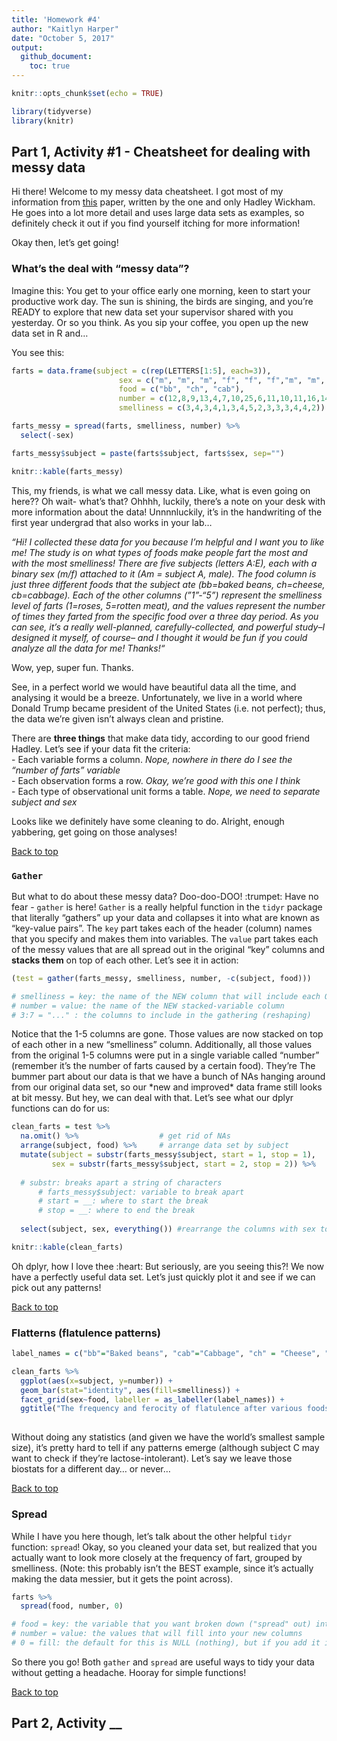 ```yaml
---
title: 'Homework #4'
author: "Kaitlyn Harper"
date: "October 5, 2017"
output: 
  github_document:
    toc: true
---
```


```r
knitr::opts_chunk$set(echo = TRUE)
```

```r

library(tidyverse)
library(knitr)

```

## Part 1, Activity #1 - Cheatsheet for dealing with messy data

Hi there! Welcome to my messy data cheatsheet. I got most of my information from [this](http://vita.had.co.nz/papers/tidy-data.pdf) paper, written by the one and only Hadley Wickham. He goes into a lot more detail and uses large data sets as examples, so definitely check it out if you find yourself itching for more information! 

Okay then, let's get going!

### What's the deal with "messy data"?
Imagine this: You get to your office early one morning, keen to start your productive work day. The sun is shining, the birds are singing, and you're READY to explore that new data set your supervisor shared with you yesterday. Or so you think. As you sip your coffee, you open up the new data set in R and...

You see this:
```r

farts = data.frame(subject = c(rep(LETTERS[1:5], each=3)),
                        sex = c("m", "m", "m", "f", "f", "f","m", "m", "m", "f", "f", "f", "m", "m", "m"),
                        food = c("bb", "ch", "cab"),
                        number = c(12,8,9,13,4,7,10,25,6,11,10,11,16,14,4),
                        smelliness = c(3,4,3,4,1,3,4,5,2,3,3,3,4,4,2))

farts_messy = spread(farts, smelliness, number) %>% 
  select(-sex)

farts_messy$subject = paste(farts$subject, farts$sex, sep="")

knitr::kable(farts_messy)

```

This, my friends, is what we call messy data. Like, what is even going on here?? Oh wait- what's that? Ohhhh, luckily, there's a note on your desk with more information about the data! Unnnnluckily, it's in the handwriting of the first year undergrad that also works in your lab...

*"Hi! I collected these data for you because I'm helpful and I want you to like me! The study is on what types of foods make people fart the most and with the most smelliness! There are five subjects (letters A:E), each with a binary sex (m/f) attached to it (Am = subject A, male). The food column is just three different foods that the subject ate (bb=baked beans, ch=cheese, cb=cabbage). Each of the other columns ("1"-"5") represent the smelliness level of farts (1=roses, 5=rotten meat), and the values represent the number of times they farted from the specific food over a three day period. As you can see, it's a really well-planned, carefully-collected, and powerful study--I designed it myself, of course-- and I thought it would be fun if you could analyze all the data for me! Thanks!"*

Wow, yep, super fun. Thanks. 

See, in a perfect world we would have beautiful data all the time, and analysing it would be a breeze. Unfortunately, we live in a world where Donald Trump became president of the United States (i.e. not perfect); thus, the data we're given isn't always clean and pristine. 

There are **three things** that make data tidy, according to our good friend Hadley. Let's see if your data fit the criteria:  
  - Each variable forms a column. *Nope, nowhere in there do I see the "number of farts" variable*  
  - Each observation forms a row. *Okay, we're good with this one I think*  
  - Each type of observational unit forms a table. *Nope, we need to separate subject and sex* 
  
Looks like we definitely have some cleaning to do. Alright, enough yabbering, get going on those analyses!

<a href="#top">Back to top</a>

### `Gather`  
But what to do about these messy data? Doo-doo-DOO! :trumpet: Have no fear - `gather` is here! `Gather` is a really helpful function in the `tidyr` package that literally "gathers" up your data and collapses it into what are known as "key-value pairs". The `key` part takes each of the header (column) names that you specify and makes them into variables. The `value` part takes each of the messy values that are all spread out in the original "key" columns and **stacks them** on top of each other. Let's see it in action: 

```r

(test = gather(farts_messy, smelliness, number, -c(subject, food)))

# smelliness = key: the name of the NEW column that will include each OLD column headers that became a variable
# number = value: the name of the NEW stacked-variable column
# 3:7 = "..." : the columns to include in the gathering (reshaping)

```

Notice that the 1-5 columns are gone. Those values are now stacked on top of each other in a new "smelliness" column. Additionally, all those values from the original 1-5 columns were put in a single variable called "number" (remember it's the number of farts caused by a certain food). They're The bummer part about our data is that we have a bunch of NAs hanging around from our original data set, so our \*new and improved\* data frame still looks at bit messy. But hey, we can deal with that. Let's see what our dplyr functions can do for us: 

```r

clean_farts = test %>% 
  na.omit() %>%                  # get rid of NAs
  arrange(subject, food) %>%     # arrange data set by subject 
  mutate(subject = substr(farts_messy$subject, start = 1, stop = 1),
         sex = substr(farts_messy$subject, start = 2, stop = 2)) %>% 
  
  # substr: breaks apart a string of characters
      # farts_messy$subject: variable to break apart
      # start = __: where to start the break
      # stop = __: where to end the break
  
  select(subject, sex, everything()) #rearrange the columns with sex toward the front (my personal preference)

knitr::kable(clean_farts)
```

Oh dplyr, how I love thee :heart: But seriously, are you seeing this?! We now have a perfectly useful data set. Let's just quickly plot it and see if we can pick out any patterns! 

<a href="#top">Back to top</a>

### Flatterns (flatulence patterns)
```r

label_names = c("bb"="Baked beans", "cab"="Cabbage", "ch" = "Cheese", "f"="Female", "m"="Male")

clean_farts %>% 
  ggplot(aes(x=subject, y=number)) +
  geom_bar(stat="identity", aes(fill=smelliness)) +
  facet_grid(sex~food, labeller = as_labeller(label_names)) +
  ggtitle("The frequency and ferocity of flatulence after various foods")
  

```

Without doing any statistics (and given we have the world's smallest sample size), it's pretty hard to tell if any patterns emerge (although subject C may want to check if they're lactose-intolerant). Let's say we leave those biostats for a different day... or never...

<a href="#top">Back to top</a>

### Spread
While I have you here though, let's talk about the other helpful `tidyr` function: `spread`! Okay, so you cleaned your data set, but realized that you actually want to look more closely at the frequency of fart, grouped by smelliness. (Note: this probably isn't the BEST example, since it's actually making the data messier, but it gets the point across).

```r

farts %>% 
  spread(food, number, 0)

# food = key: the variable that you want broken down ("spread" out) into different columns 
# number = value: the values that will fill into your new columns
# 0 = fill: the default for this is NULL (nothing), but if you add it in, it'll fill in instead of NAs

```

So there you go! Both `gather` and `spread` are useful ways to tidy your data without getting a headache. Hooray for simple functions! 

<a href="#top">Back to top</a>

## Part 2, Activity __ 
